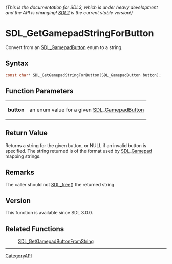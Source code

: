 ====== (This is the documentation for SDL3, which is under heavy development and the API is changing! [https://wiki.libsdl.org/ SDL2] is the current stable version!) ======
= SDL_GetGamepadStringForButton =

Convert from an [[SDL_GamepadButton]] enum to a string.

== Syntax ==

<syntaxhighlight lang='c'>
const char* SDL_GetGamepadStringForButton(SDL_GamepadButton button);
</syntaxhighlight>

== Function Parameters ==

{|
|'''button'''
|an enum value for a given [[SDL_GamepadButton]]
|}

== Return Value ==

Returns a string for the given button, or NULL if an invalid button is
specified. The string returned is of the format used by [[SDL_Gamepad]]
mapping strings.

== Remarks ==

The caller should not [[SDL_free]]() the returned string.

== Version ==

This function is available since SDL 3.0.0.

== Related Functions ==

:[[SDL_GetGamepadButtonFromString]]

----
[[CategoryAPI]]


